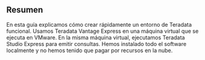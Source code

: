 ## Resumen

En esta guía explicamos cómo crear rápidamente un entorno de Teradata funcional. Usamos Teradata Vantage Express en una máquina virtual que se ejecuta en VMware. En la misma máquina virtual, ejecutamos Teradata Studio Express para emitir consultas. Hemos instalado todo el software localmente y no hemos tenido que pagar por recursos en la nube.